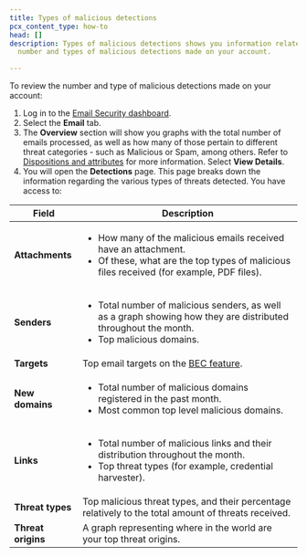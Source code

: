 ```yaml
---
title: Types of malicious detections
pcx_content_type: how-to
head: []
description: Types of malicious detections shows you information related to the
  number and types of malicious detections made on your account.

---
```


To review the number and type of malicious detections made on your account:

1. Log in to the [Email Security dashboard](https://horizon.area1security.com/users/login).
2. Select the **Email** tab.
3. The **Overview** section will show you graphs with the total number of emails processed, as well as how many of those pertain to different threat categories - such as Malicious or Spam, among others. Refer to [Dispositions and attributes](/email-security/reference/dispositions-and-attributes/) for more information. Select **View Details**.
4. You will open the **Detections** page. This page breaks down the information regarding the various types of threats detected. You have access to:

| Field                           | Description                                                                                                                                                                     |
| ------------------------------- | ------------------------------------------------------------------------------------------------------------------------------------------------------------------------------- |
| **Attachments**                 | <ul><li>How many of the malicious emails received have an attachment.</li> <li>Of these, what are the top types of malicious files received (for example, PDF files).</li></ul> |
| **Senders**                     | <ul><li>Total number of malicious senders, as well as a graph showing how they are distributed throughout the month.</li> <li>Top malicious domains.</li></ul>                  |
| **Targets**                     | Top email targets on the [BEC feature](/email-security/email-configuration/enhanced-detections/business-email-compromise/).                                                     |
| **New domains**                 | <ul><li>Total number of malicious domains registered in the past month.</li> <li>Most common top level malicious domains.</li></ul>                                             |
| **Links**                       | <ul><li>Total number of malicious links and their distribution throughout the month.</li> <li>Top threat types (for example, credential harvester).</li></ul>                   |
| **Threat types**                | Top malicious threat types, and their percentage relatively to the total amount of threats received.                                                                            |
| **Threat origins**              | A graph representing where in the world are your top threat origins.                                                                                                            |
